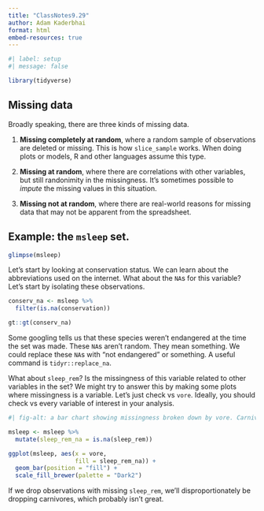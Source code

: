 ```yaml
---
title: "ClassNotes9.29"
author: Adam Kaderbhai
format: html
embed-resources: true
---
```


```r
#| label: setup
#| message: false

library(tidyverse)
```

## Missing data

Broadly speaking, there are three kinds of missing data.

1) **Missing completely at random**, where a random sample of observations are deleted or missing. This is how `slice_sample` works. When doing plots or models, R and other languages assume this type.

2) **Missing at random**, where there are correlations with other variables, but still randonimity in the missingness. It's sometimes possible to *impute* the missing values in this situation.

3) **Missing not at random**, where there are real-world reasons for missing data that may not be apparent from the spreadsheet.

## Example: the `msleep` set.

```r
glimpse(msleep)
```

Let's start by looking at conservation status. We can learn about the abbreviations used on the internet. What about the `NA`s for this variable? Let's start by isolating these observations.

```r
conserv_na <- msleep %>% 
  filter(is.na(conservation))

gt::gt(conserv_na)
```

Some googling tells us that these species weren't endangered at the time the set was made. These `NA`s aren't random. They mean something. We could replace these `NA`s with "not endangered" or something. A useful command is `tidyr::replace_na`.

What about `sleep_rem`? Is the missingness of this variable related to other variables in the set? We might try to answer this by making some plots where missingness is a variable. Let's just check vs `vore`. Ideally, you should check vs every variable of interest in your analysis.

```r
#| fig-alt: a bar chart showing missingness broken down by vore. Carnivores are more likely to be missing, omnivores less. 

msleep <- msleep %>% 
  mutate(sleep_rem_na = is.na(sleep_rem))

ggplot(msleep, aes(x = vore, 
                   fill = sleep_rem_na)) +
  geom_bar(position = "fill") +
  scale_fill_brewer(palette = "Dark2")
```

If we drop observations with missing `sleep_rem`, we'll disproportionately be dropping carnivores, which probably isn't great.





